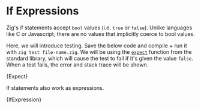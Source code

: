 

# If Expressions

Zig's if statements accept `bool` values (i.e. `true` or `false`). Unlike languages
like C or Javascript, there are no values that implicitly coerce to bool values.

Here, we will introduce testing. Save the below code and compile + run it with
`zig test file-name.zig`. We will be using the
[`expect`](https://ziglang.org/documentation/master/std/#std;testing.expect)
function from the standard library, which will cause the test to fail if it's
given the value `false`. When a test fails, the error and stack trace will be
shown.

<CodeBlock language="zig">{Expect}</CodeBlock>

If statements also work as expressions.

<CodeBlock language="zig">{IfExpression}</CodeBlock>
